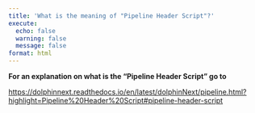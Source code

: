 ---
title: 'What is the meaning of "Pipeline Header Script"?'
execute:
  echo: false
  warning: false
  message: false
format: html
---

**For an explanation on what is the "Pipeline Header Script" go to**

[https://dolphinnext.readthedocs.io/en/latest/dolphinNext/pipeline.html?highlight=Pipeline%20Header%20Script#pipeline-header-script](https://dolphinnext.readthedocs.io/en/latest/dolphinNext/pipeline.html?highlight=Pipeline%20Header%20Script#pipeline-header-script)
